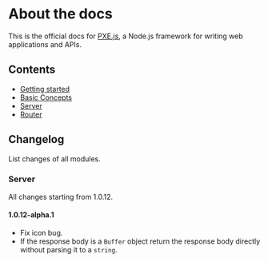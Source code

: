 # About the docs
This is the official docs for [PXE.js](https://github.com/pxe-js), a Node.js framework for writing web applications and APIs.

## Contents
- [Getting started](https://pxe.vercel.app/docs/getting-started)
- [Basic Concepts](https://pxe.vercel.app/docs/basic-concepts)
- [Server](https://pxe.vercel.app/docs/server)
- [Router](https://pxe.vercel.app/docs/router)

## Changelog
List changes of all modules.

### Server
All changes starting from 1.0.12.

#### 1.0.12-alpha.1
- Fix icon bug.
- If the response body is a `Buffer` object return the response body directly without parsing it to a `string`.